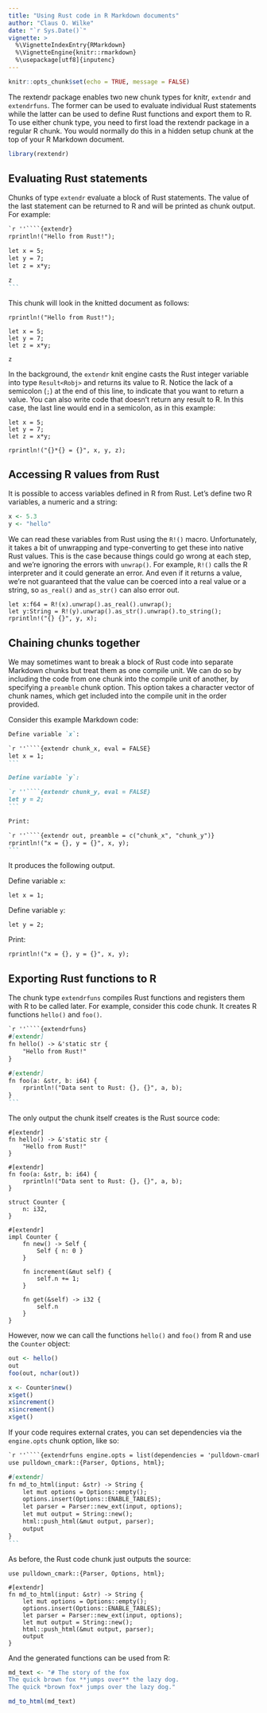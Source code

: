 ```yaml
---
title: "Using Rust code in R Markdown documents"
author: "Claus O. Wilke"
date: "`r Sys.Date()`"
vignette: >
  %\VignetteIndexEntry{RMarkdown}
  %\VignetteEngine{knitr::rmarkdown}
  %\usepackage[utf8]{inputenc}
---
```


```r
knitr::opts_chunk$set(echo = TRUE, message = FALSE)
```

The rextendr package enables two new chunk types for knitr, `extendr` and `extendrfuns`. The former can be used to evaluate individual Rust statements while the latter can be used to define Rust functions and export them to R. To use either chunk type, you need to first load the rextendr package in a regular R chunk. You would normally do this in a hidden setup chunk at the top of your R Markdown document.

```r
library(rextendr)
```

## Evaluating Rust statements

Chunks of type `extendr` evaluate a block of Rust statements. The value of the last statement can be returned to R and will be printed as chunk output. For example:

````markdown
`r ''````{extendr}
rprintln!("Hello from Rust!");

let x = 5;
let y = 7;
let z = x*y;

z
```
````

This chunk will look in the knitted document as follows:
```extendr
rprintln!("Hello from Rust!");

let x = 5;
let y = 7;
let z = x*y;

z
```

In the background, the `extendr` knit engine casts the Rust integer variable into type `Result<Robj>` and returns its value to R. Notice the lack of a semicolon (`;`) at the end of this line, to indicate that you want to return a value. You can also write code that doesn't return any result to R. In this case, the last line would end in a semicolon, as in this example:

```extendr
let x = 5;
let y = 7;
let z = x*y;

rprintln!("{}*{} = {}", x, y, z);
```

## Accessing R values from Rust

It is possible to access variables defined in R from Rust. Let's define two R variables, a numeric and a string:

```r
x <- 5.3
y <- "hello"
```

We can read these variables from Rust using the `R!()` macro. Unfortunately, it takes a bit of unwrapping and type-converting to get these into native Rust values. This is the case because things could go wrong at each step, and we're ignoring the errors with `unwrap()`. For example, `R!()` calls the R interpreter and it could generate an error. And even if it returns a value, we're not guaranteed that the value can be coerced into a real value or a string, so `as_real()` and `as_str()` can also error out.

```extendr
let x:f64 = R!(x).unwrap().as_real().unwrap();
let y:String = R!(y).unwrap().as_str().unwrap().to_string();
rprintln!("{} {}", y, x);
```

## Chaining chunks together

We may sometimes want to break a block of Rust code into separate Markdown chunks but treat them as one compile unit. We can do so by including the code from one chunk into the compile unit of another, by specifying a `preamble` chunk option. This option takes a character vector of chunk names, which get included into the compile unit in the order provided.

Consider this example Markdown code:

````markdown
Define variable `x`:

`r ''````{extendr chunk_x, eval = FALSE}
let x = 1;
```

Define variable `y`:

`r ''````{extendr chunk_y, eval = FALSE}
let y = 2;
```

Print:

`r ''````{extendr out, preamble = c("chunk_x", "chunk_y")}
rprintln!("x = {}, y = {}", x, y);
```
````

It produces the following output.

Define variable `x`:

```extendr
let x = 1;
```

Define variable `y`:

```extendr
let y = 2;
```

Print:

```extendr
rprintln!("x = {}, y = {}", x, y);
```

## Exporting Rust functions to R

The chunk type `extendrfuns` compiles Rust functions and registers them with R to be called later. For example, consider this code chunk. It creates R functions `hello()` and `foo()`.

````markdown
`r ''````{extendrfuns}
#[extendr]
fn hello() -> &'static str {
    "Hello from Rust!"
}

#[extendr]
fn foo(a: &str, b: i64) {
    rprintln!("Data sent to Rust: {}, {}", a, b);
}
```
````

The only output the chunk itself creates is the Rust source code:
```extendrsrc
#[extendr]
fn hello() -> &'static str {
    "Hello from Rust!"
}

#[extendr]
fn foo(a: &str, b: i64) {
    rprintln!("Data sent to Rust: {}, {}", a, b);
}

struct Counter {
    n: i32,
}

#[extendr]
impl Counter {
    fn new() -> Self {
        Self { n: 0 }
    }
    
    fn increment(&mut self) {
        self.n += 1;
    }
    
    fn get(&self) -> i32 {
        self.n
    }
}
```

However, now we can call the functions `hello()` and `foo()` from R and use the `Counter` object:

```r
out <- hello()
out
foo(out, nchar(out))

x <- Counter$new()
x$get()
x$increment()
x$increment()
x$get()
```

If your code requires external crates, you can set dependencies via the `engine.opts` chunk option, like so:

````markdown
`r ''````{extendrfuns engine.opts = list(dependencies = 'pulldown-cmark = "0.8"')}
use pulldown_cmark::{Parser, Options, html};

#[extendr]
fn md_to_html(input: &str) -> String {
    let mut options = Options::empty();
    options.insert(Options::ENABLE_TABLES);
    let parser = Parser::new_ext(input, options);
    let mut output = String::new();
    html::push_html(&mut output, parser);
    output
}
```
````

As before, the Rust code chunk just outputs the source:
```extendrsrc
use pulldown_cmark::{Parser, Options, html};

#[extendr]
fn md_to_html(input: &str) -> String {
    let mut options = Options::empty();
    options.insert(Options::ENABLE_TABLES);
    let parser = Parser::new_ext(input, options);
    let mut output = String::new();
    html::push_html(&mut output, parser);
    output
}
```

And the generated functions can be used from R:

```r
md_text <- "# The story of the fox
The quick brown fox **jumps over** the lazy dog.
The quick *brown fox* jumps over the lazy dog."

md_to_html(md_text)
```
